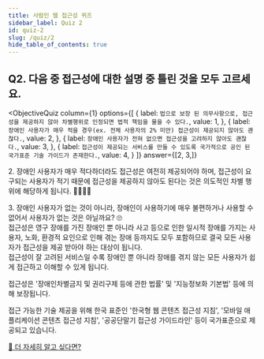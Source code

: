```yaml
---
title: 사람인 웹 접근성 퀴즈
sidebar_label: Quiz 2
id: quiz-2
slug: /quiz/2
hide_table_of_contents: true
---
```


## Q2. 다음 중 접근성에 대한 설명 중 틀린 것을 모두 고르세요.


<ObjectiveQuiz
  column={1}
  options={[
    {
      label: `법으로 보장 된 의무사항으로, 접근성을 제공하지 않아 차별행위로 인정되면 법적 책임을 물을 수 있다.`,
      value: 1,
    },
    {
      label: `장애인 사용자가 매우 적을 경우(ex. 전체 사용자의 2% 미만) 접근성이 제공되지 않아도 괜찮다.`,
      value: 2,
    },
    {
      label: `장애인 사용자가 전혀 없으면 접근성을 고려하지 않아도 괜찮다.`,
      value: 3,
    },
    {
      label: `접근성이 제공되는 서비스를 만들 수 있도록 국가적으로 공인 된 국가표준 기술 가이드가 존재한다.`,
      value: 4,
    }
  ]}
  answer={[2, 3,]}
>
  <Correct>
    <p>
      2. 장애인 사용자가 매우 적다하더라도 접근성은 여전히 제공되어야 하며,
      접근성이 요구되는 사용자가 적기 때문에 접근성을 제공하지 않아도 된다는 것은 의도적인 차별
      행위에 해당하게 됩니다. 🙅‍♂️🙅‍♀️<br/>
    </p>
    <p>
      3. 장애인 사용자가 없는 것이 아니라, 장애인이 사용하기에 매우 불편하거나 사용할 수
      없어서 사용자가 없는 것은 아닐까요? 🙄 <br/>
      접근성은 영구 장애를 가진 장애인 뿐 아니라 사고 등으로 인한 일시적 장애를 가지는
      사용자, 노화, 환경적 요인으로 인해 겪는 장애 등까지도 모두 포함하므로
      결국 모든 사용자가 접근성을 제공 받아야 하는 대상이 됩니다. <br/>
      접근성이 잘 고려된 서비스일 수록 장애인 뿐 아니라 장애를 겪지 않는 모든 사용자가
      쉽게 접근하고 이해할 수 있게 됩니다.
    </p>
  </Correct>
  <p>
    접근성은 '장애인차별금지 및 권리구제 등에 관한 법률' 및 '지능정보화 기본법' 등에 의해
    보장됩니다.
  </p>
  <p>
    접근 가능한 기술 제공을 위해 한국 표준인 '한국형 웹 콘텐츠 접근성 지침', '모바일
    애플리케이션 콘텐츠 접근성 지침', '공공단말기 접근성 가이드라인' 등이 국가표준으로
    제공되고 있습니다.
  </p>
  <a href="https://sri-fe1.notion.site/1-2-cdd5fb99e685404b86ff2a2c04f62e99">
    🔎 더 자세히 알고 싶다면?
  </a>
</ObjectiveQuiz>